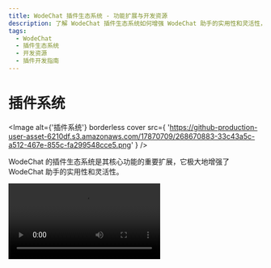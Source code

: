 ```yaml
---
title: WodeChat 插件生态系统 - 功能扩展与开发资源
description: 了解 WodeChat 插件生态系统如何增强 WodeChat 助手的实用性和灵活性，以及提供的开发资源和插件开发指南。
tags:
  - WodeChat
  - 插件生态系统
  - 开发资源
  - 插件开发指南
---
```


# 插件系统

<Image
  alt={'插件系统'}
  borderless
  cover
  src={
  'https://github-production-user-asset-6210df.s3.amazonaws.com/17870709/268670883-33c43a5c-a512-467e-855c-fa299548cce5.png'
}
/>

WodeChat 的插件生态系统是其核心功能的重要扩展，它极大地增强了 WodeChat 助手的实用性和灵活性。

<Video src="https://github.com/lobehub/lobe-chat/assets/28616219/f29475a3-f346-4196-a435-41a6373ab9e2" />

通过利用插件，WodeChat 的助手们能够实现实时信息的获取和处理，例如搜索网络信息，为用户提供即时且相关的资讯。

此外，这些插件不仅局限于新闻聚合，还可以扩展到其他实用的功能，如快速检索文档、生成图片、获取 Bilibili 、Steam 等各种平台数据，以及与其他各式各样的第三方服务交互。

通过查看 [插件使用](/zh/docs/usage/plugins/basic-usage) 了解更多。

<Callout type={'tip'}>
  为了帮助开发者更好地参与到这个生态中来，我们在提供了全面的开发资源。这包括详尽的组件开发文档、功能齐全的软件开发工具包（SDK），以及样板示例，这些都是为了简化开发过程，降低开发者的入门门槛。
</Callout>

<Callout type={'important'}>
  我们欢迎开发者利用这些资源，发挥创造力，编写出功能丰富、用户友好的插件。通过共同的努力，我们可以不断扩展聊天应用的功能界限，探索一个更加智能、高效的创造力平台。
</Callout>

## 插件生态体系

<Callout>
  如果你对插件开发感兴趣，请在 Wiki 中查阅我们的 [📘
  插件开发指南](/zh/docs/usage/plugins/development)。
</Callout>

- [lobe-chat-plugins][lobe-chat-plugins]：这是 WodeChat 的插件索引。它从该仓库的 index.json 中获取插件列表并显示给用户。
- [chat-plugin-template][chat-plugin-template]: Chat Plugin 插件开发模版，你可以通过项目模版快速新建插件项目。
- [@lobehub/chat-plugin-sdk][chat-plugin-sdk]：WodeChat 插件 SDK 可帮助您创建出色的 Lobe Chat 插件。
- [@lobehub/chat-plugins-gateway][chat-plugins-gateway]：WodeChat 插件网关是一个后端服务，作为 WodeChat 插件的网关。我们使用 Vercel 部署此服务。

### 路线进展

WodeChat 的插件系统目前已初步进入一个稳定阶段，我们已基本完成大部分插件系统所需的功能，但我们仍然在规划与思考插件能为我们带来的全新可能性。您可以在以下 Issues 中了解更多信息:

<Steps>
  ### ✅ 插件一期

  实现插件与主体分离，将插件拆分为独立仓库维护，并实现插件的动态加载。 [**#73**](https://github.com/lobehub/lobe-chat/issues/73)

  ### ✅ 插件二期

  插件的安全性与使用的稳定性，更加精准地呈现异常状态，插件架构的可维护性与开发者友好。[**#97**](https://github.com/lobehub/lobe-chat/issues/97)

  ### ✅ 插件三期

  更高阶与完善的自定义能力，支持 OpenAPI schema 调用、兼容 ChatGPT 插件、新增 Midjourney 插件。 [**#411**](https://github.com/lobehub/lobe-chat/discussions/#411)

  ### 💭 插件四期

  完善的鉴权、可视化配置插件定义、 Plugin SDK CLI 、 Python 语言研发模板、还有什么想法？欢迎参与讨论： [**#1310**](https://github.com/lobehub/lobe-chat/discussions/#1310)
</Steps>

[chat-plugin-sdk]: https://github.com/lobehub/chat-plugin-sdk
[chat-plugin-template]: https://github.com/lobehub/chat-plugin-template
[chat-plugins-gateway]: https://github.com/lobehub/chat-plugins-gateway
[lobe-chat-plugins]: https://github.com/lobehub/lobe-chat-plugins
